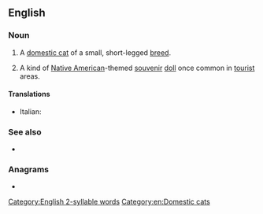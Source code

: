 {{also|skookum}}
==English==

===Noun===
{{en-noun}}

# A [[domestic cat]] of a small, short-legged [[breed]].
# {{lb|en|US|historical}} A kind of [[Native American]]-themed [[souvenir]] [[doll]] once common in [[tourist]] areas.

====Translations====
{{checktrans-top}}
* Italian: {{t-check|it|gatto Skookum}}
{{trans-mid}}
{{trans-bottom}}

===See also===
* {{pedia|Skookum (cat)}}

===Anagrams===
* {{anagrams|en|a=kkmoosu|kookums}}

[[Category:English 2-syllable words]]
[[Category:en:Domestic cats]]